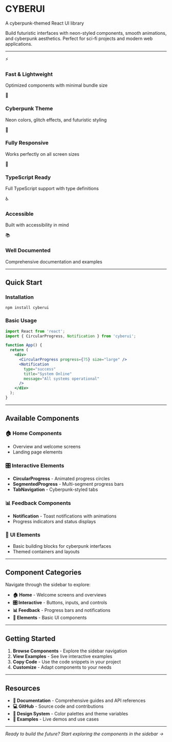 
<Meta title="Welcome" />

<style>
{`
  .sbdocs, .sbdocs-wrapper, .css-3rewwu {
    padding: 0;
  }

  .welcome-container {
    max-width: 64rem;
    margin: 0 auto;
    padding: 2rem;
    background-color: #1a1a2e;
    color: #e0e0e0;
  }

  .welcome-title {
    font-size: 3rem;
    font-weight: bold;
    text-transform: uppercase;
    letter-spacing: 0.1em;
    margin-bottom: 1rem;
    text-align: center;
    color: #ff005d;
    text-shadow: 0 0 8px #ff005d, 0 0 16px #ff005d;
  }

  .welcome-subtitle {
    font-size: 1.25rem;
    font-style: italic;
    margin-bottom: 2rem;
    text-align: center;
    color: #00fff9;
  }

  .features-grid {
    display: grid;
    grid-template-columns: repeat(auto-fit, minmax(300px, 1fr));
    gap: 1.5rem;
    margin: 3rem 0;
  }

  .feature-card {
    text-align: center;
    padding: 1.5rem;
    border: 1px solid #3c3c5e;
    border-radius: 0.5rem;
    background-color: #2d2d44;
    transition: all 0.3s ease;
  }

  .feature-card:hover {
    border-color: #ff005d;
    box-shadow: 0 0 12px rgba(255, 0, 93, 0.3);
  }

  .feature-card h3 {
    color: #00fff9;
    margin-bottom: 0.5rem;
  }

  .feature-card p {
    color: #8888aa;
  }

  .feature-icon {
    font-size: 2rem;
    margin-bottom: 1rem;
    display: block;
    color: #fffb00;
  }

  .section-divider {
    margin: 2rem 0;
    border: none;
    height: 1px;
    background: linear-gradient(90deg, transparent, #3c3c5e, transparent);
  }

  /* Code blocks and inline code styling */
  pre {
    background-color: #2d2d44;
    border: 1px solid #3c3c5e;
    border-radius: 0.5rem;
    padding: 1rem;
    color: #e0e0e0;
  }

  code {
    background-color: #2d2d44;
    color: #00fff9;
    padding: 0.2em 0.4em;
    border-radius: 0.25rem;
    font-family: 'Courier New', monospace;
  }

  /* Headings - override Storybook defaults */
  h1, h2, h3, h4, h5, h6,
  .sbdocs h1, .sbdocs h2, .sbdocs h3, .sbdocs h4, .sbdocs h5, .sbdocs h6,
  .sbdocs-wrapper h1, .sbdocs-wrapper h2, .sbdocs-wrapper h3, .sbdocs-wrapper h4, .sbdocs-wrapper h5, .sbdocs-wrapper h6 {
    color: #ff005d !important;
  }

  /* Paragraph text - override Storybook defaults */
  p, .css-x28zkw p, .css-x28zkw :where(p:not(.sb-anchor, .sb-unstyled, .sb-unstyled p)),
  .sbdocs p, .sbdocs-wrapper p,
  div:not(.feature-card) > p {
    color: #e0e0e0 !important;
  }

  /* List styling - override Storybook defaults */
  ul, ol, li,
  .sbdocs ul, .sbdocs ol, .sbdocs li,
  .sbdocs-wrapper ul, .sbdocs-wrapper ol, .sbdocs-wrapper li {
    color: #e0e0e0 !important;
  }

  li {
    margin-bottom: 0.5rem;
  }

  /* Strong text - override Storybook defaults */
  strong, b,
  .sbdocs strong, .sbdocs b,
  .sbdocs-wrapper strong, .sbdocs-wrapper b {
    color: #00fff9 !important;
    font-weight: 600;
  }

  /* Emphasis text - override Storybook defaults */
  em, i,
  .sbdocs em, .sbdocs i,
  .sbdocs-wrapper em, .sbdocs-wrapper i {
    color: #fffb00 !important;
    font-style: italic;
  }

  /* Generic text content override */
  .sbdocs, .sbdocs-wrapper {
    color: #e0e0e0 !important;
  }

  /* Links styling */
  a, .sbdocs a, .sbdocs-wrapper a {
    color: #00fff9 !important;
    text-decoration: underline;
  }

  a:hover, .sbdocs a:hover, .sbdocs-wrapper a:hover {
    color: #ff005d !important;
  }

  /* Blockquote styling */
  blockquote, .sbdocs blockquote, .sbdocs-wrapper blockquote {
    color: #8888aa !important;
    border-left: 3px solid #ff005d;
    padding-left: 1rem;
    font-style: italic;
  }
`}
</style>

<div className="welcome-container">

<h1 className="welcome-title">CYBERUI</h1>
<p className="welcome-subtitle">A cyberpunk-themed React UI library</p>

Build futuristic interfaces with neon-styled components, smooth animations, and cyberpunk aesthetics. Perfect for sci-fi projects and modern web applications.

<hr className="section-divider" />

<div className="features-grid">

<div className="feature-card">
<div className="feature-icon">⚡</div>
<h3>Fast & Lightweight</h3>
<p>Optimized components with minimal bundle size</p>
</div>

<div className="feature-card">
<div className="feature-icon">🎨</div>
<h3>Cyberpunk Theme</h3>
<p>Neon colors, glitch effects, and futuristic styling</p>
</div>

<div className="feature-card">
<div className="feature-icon">📱</div>
<h3>Fully Responsive</h3>
<p>Works perfectly on all screen sizes</p>
</div>

<div className="feature-card">
<div className="feature-icon">🔧</div>
<h3>TypeScript Ready</h3>
<p>Full TypeScript support with type definitions</p>
</div>

<div className="feature-card">
<div className="feature-icon">♿</div>
<h3>Accessible</h3>
<p>Built with accessibility in mind</p>
</div>

<div className="feature-card">
<div className="feature-icon">📚</div>
<h3>Well Documented</h3>
<p>Comprehensive documentation and examples</p>
</div>

</div>

<hr className="section-divider" />

## Quick Start

### Installation

```
npm install cyberui
```

### Basic Usage

```jsx
import React from 'react';
import { CircularProgress, Notification } from 'cyberui';

function App() {
  return (
    <div>
      <CircularProgress progress={75} size="large" />
      <Notification
        type="success"
        title="System Online"
        message="All systems operational"
      />
    </div>
  );
}
```

<hr className="section-divider" />

## Available Components

### 🏠 **Home Components**
- Overview and welcome screens
- Landing page elements

### 🎛️ **Interactive Elements**
- **CircularProgress** - Animated progress circles
- **SegmentedProgress** - Multi-segment progress bars
- **TabNavigation** - Cyberpunk-styled tabs

### 📊 **Feedback Components**
- **Notification** - Toast notifications with animations
- Progress indicators and status displays

### 🧩 **UI Elements**
- Basic building blocks for cyberpunk interfaces
- Themed containers and layouts

<hr className="section-divider" />

## Component Categories

Navigate through the sidebar to explore:

- **🏠 Home** - Welcome screens and overviews
- **🎛️ Interactive** - Buttons, inputs, and controls
- **📊 Feedback** - Progress bars and notifications
- **🧩 Elements** - Basic UI components

<hr className="section-divider" />

## Getting Started

1. **Browse Components** - Explore the sidebar navigation
2. **View Examples** - See live interactive examples
3. **Copy Code** - Use the code snippets in your project
4. **Customize** - Adapt components to your needs

<hr className="section-divider" />

## Resources

- **📖 Documentation** - Comprehensive guides and API references
- **💻 GitHub** - Source code and contributions
- **🎨 Design System** - Color palettes and theme variables
- **🚀 Examples** - Live demos and use cases

<hr className="section-divider" />

*Ready to build the future? Start exploring the components in the sidebar →*

</div>

